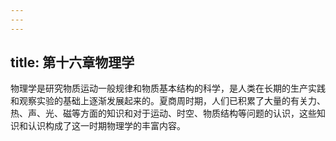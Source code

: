```yaml
---
---
---
```

title: 第十六章物理学
---



物理学是研究物质运动一般规律和物质基本结构的科学，是人类在长期的生产实践和观察实验的基础上逐渐发展起来的。夏商周时期，人们已积累了大量的有关力、热、声、光、磁等方面的知识和对于运动、时空、物质结构等问题的认识，这些知识和认识构成了这一时期物理学的丰富内容。